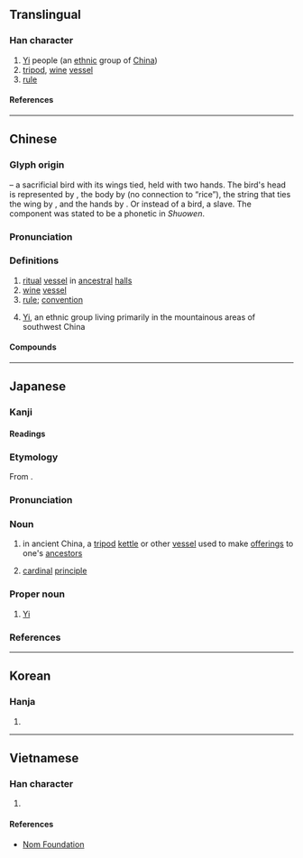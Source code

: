 {{also|彛|彞}}
{{character info}}
==Translingual==

===Han character===
{{Han char|rn=58|rad=彐|as=15|sn=18|four=27449|canj=VMFFT|ids=⿳彑⿰米糸廾}}

# [[Yi]] people (an [[ethnic]] group of [[China]])
# [[tripod]], [[wine]] [[vessel]]
# [[rule]]

====References====
{{Han ref|kx=0362.260|dkj=09950|hdz=20962.180|uh=5F5D}}

----

==Chinese==
{{zh-forms|alt=彞,彜,彛}}

===Glyph origin===
{{Han etym}}
{{Han compound|彑|米|糸|廾|t1=head|t2=rice|t3=silk|t4=two hands|ls=ic|ls2=psc|c1=p|c2=s|c3=s|c4=s}} – a sacrificial bird with its wings tied, held with two hands. The bird's head is represented by {{zh-l|*彑}}, the body by {{zh-l|*米}} (no connection to “rice”), the string that ties the wing by {{zh-l|*糸}}, and the hands by {{zh-l|*廾}}. Or instead of a bird, a slave. The {{zh-l|*彑}} component was stated to be a phonetic in ''Shuowen''.

===Pronunciation===
{{zh-pron
|m=yí
|c=ji4
|mn=ml:î
|mc=
|oc=y
|cat=n,pn
}}

===Definitions===
{{zh-hanzi}}

# [[ritual]] [[vessel]] in [[ancestral]] [[hall]]s
# [[wine]] [[vessel]]
# [[rule]]; [[convention]]
# {{zh-div|族}} [[Yi]], an ethnic group living primarily in the mountainous areas of southwest China

====Compounds====
{{zh-der|伯彝|功銘鼎彝|匪彝|宗彝|彝倫|彝倫攸斁|彝劇|彝器|彝憲|彝文|彝族|彝訓|彝語|斝彝|方彝|朱彝尊|民彝|秉彝|蜼彝|鼎彝}}

----

==Japanese==

===Kanji===
{{ja-kanji|grade=|rs=彐15}}

====Readings====
{{ja-readings
|goon=い
|kanon=い
|kun=つね-
|nanori=つね
}}

===Etymology===
{{ja-kanjitab|い|yomi=on}}
From {{der|ja|ltc|sort=い|-}} {{ltc-l|彝}}.

===Pronunciation===
{{ja-pron|い|acc=1|acc_ref=DJR|y=on}}

===Noun===
{{ja-noun|い}}

# in ancient China, a [[tripod]] [[kettle]] or other [[vessel]] used to make [[offering]]s to one's [[ancestor]]s
# {{lb|ja|by extension}} [[cardinal]] [[principle]]

===Proper noun===
{{ja-pos|proper|い}}

# [[Yi]] {{gloss|ethnic group}}

===References===
<references/>

----

==Korean==

===Hanja===
{{ko-hanja|이}}

# {{rfdef|ko|sort=彐15}}

----

==Vietnamese==

===Han character===
{{vi-readings|rs=彐15|reading=di}}

# {{rfdef|vi|sort=彐15}}

====References====
* [http://nomfoundation.org/common/nom_details.php?codepoint=5f5d Nom Foundation]